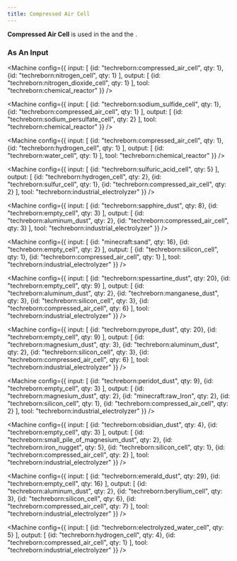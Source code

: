 ```yaml
---
title: Compressed Air Cell
---
```


<ItemImage file="compressed_air_cell" alt="Compressed Air Cell" size="200" />


**Compressed Air Cell** is used in the <McItem slug="techreborn:chemical_reactor" /> and the <McItem slug="techreborn:industrial_electrolyzer" />.

### As An Input

<Machine config={{
  input: [
    {id: "techreborn:compressed_air_cell", qty: 1},
    {id: "techreborn:nitrogen_cell", qty: 1}
  ],
  output: [
    {id: "techreborn:nitrogen_dioxide_cell", qty: 1}
  ],
  tool: "techreborn:chemical_reactor"
}} />

<Machine config={{
  input: [
    {id: "techreborn:sodium_sulfide_cell", qty: 1},
    {id: "techreborn:compressed_air_cell", qty: 1}
  ],
  output: [
    {id: "techreborn:sodium_persulfate_cell", qty: 2}
  ],
  tool: "techreborn:chemical_reactor"
}} />

<Machine config={{
  input: [
    {id: "techreborn:compressed_air_cell", qty: 1},
    {id: "techreborn:hydrogen_cell", qty: 1}
  ],
  output: [
    {id: "techreborn:water_cell", qty: 1}
  ],
  tool: "techreborn:chemical_reactor"
}} />

<Machine config={{
  input: [
    {id: "techreborn:sulfuric_acid_cell", qty: 5}
  ],
  output: [
    {id: "techreborn:hydrogen_cell", qty: 2},
    {id: "techreborn:sulfur_cell", qty: 1},
    {id: "techreborn:compressed_air_cell", qty: 2}
  ],
  tool: "techreborn:industrial_electrolyzer"
}} />

<Machine config={{
  input: [
    {id: "techreborn:sapphire_dust", qty: 8},
    {id: "techreborn:empty_cell", qty: 3}
  ],
  output: [
    {id: "techreborn:aluminum_dust", qty: 2},
    {id: "techreborn:compressed_air_cell", qty: 3}
  ],
  tool: "techreborn:industrial_electrolyzer"
}} />

<Machine config={{
  input: [
    {id: "minecraft:sand", qty: 16},
    {id: "techreborn:empty_cell", qty: 2}
  ],
  output: [
    {id: "techreborn:silicon_cell", qty: 1},
    {id: "techreborn:compressed_air_cell", qty: 1}
  ],
  tool: "techreborn:industrial_electrolyzer"
}} />

<Machine config={{
  input: [
    {id: "techreborn:spessartine_dust", qty: 20},
    {id: "techreborn:empty_cell", qty: 9}
  ],
  output: [
    {id: "techreborn:aluminum_dust", qty: 2},
    {id: "techreborn:manganese_dust", qty: 3},
    {id: "techreborn:silicon_cell", qty: 3},
    {id: "techreborn:compressed_air_cell", qty: 6}
  ],
  tool: "techreborn:industrial_electrolyzer"
}} />

<Machine config={{
  input: [
    {id: "techreborn:pyrope_dust", qty: 20},
    {id: "techreborn:empty_cell", qty: 9}
  ],
  output: [
    {id: "techreborn:magnesium_dust", qty: 3},
    {id: "techreborn:aluminum_dust", qty: 2},
    {id: "techreborn:silicon_cell", qty: 3},
    {id: "techreborn:compressed_air_cell", qty: 6}
  ],
  tool: "techreborn:industrial_electrolyzer"
}} />

<Machine config={{
  input: [
    {id: "techreborn:peridot_dust", qty: 9},
    {id: "techreborn:empty_cell", qty: 3}
  ],
  output: [
    {id: "techreborn:magnesium_dust", qty: 2},
    {id: "minecraft:raw_Iron", qty: 2},
    {id: "techreborn:silicon_cell", qty: 1},
    {id: "techreborn:compressed_air_cell", qty: 2}
  ],
  tool: "techreborn:industrial_electrolyzer"
}} />

<Machine config={{
  input: [
    {id: "techreborn:obsidian_dust", qty: 4},
    {id: "techreborn:empty_cell", qty: 3}
  ],
  output: [
    {id: "techreborn:small_pile_of_magnesium_dust", qty: 2},
    {id: "techreborn:iron_nugget", qty: 5},
    {id: "techreborn:silicon_cell", qty: 1},
    {id: "techreborn:compressed_air_cell", qty: 2}
  ],
  tool: "techreborn:industrial_electrolyzer"
}} />

<Machine config={{
  input: [
    {id: "techreborn:emerald_dust", qty: 29},
    {id: "techreborn:empty_cell", qty: 16}
  ],
  output: [
    {id: "techreborn:aluminum_dust", qty: 2},
    {id: "techreborn:beryllium_cell", qty: 3},
    {id: "techreborn:silicon_cell", qty: 6},
    {id: "techreborn:compressed_air_cell", qty: 7}
  ],
  tool: "techreborn:industrial_electrolyzer"
}} />

<Machine config={{
  input: [
    {id: "techreborn:electrolyzed_water_cell", qty: 5}
  ],
  output: [
    {id: "techreborn:hydrogen_cell", qty: 4},
    {id: "techreborn:compressed_air_cell", qty: 1}
  ],
  tool: "techreborn:industrial_electrolyzer"
}} />